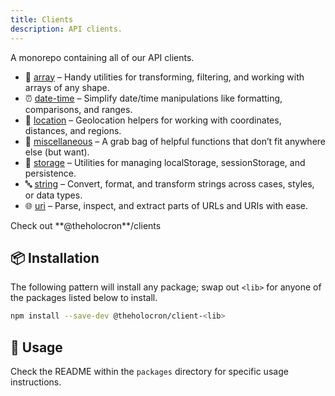 ```yaml
---
title: Clients
description: API clients.
---
```



A monorepo containing all of our API clients.

-   🧮 [array](https://github.com/theholocron/utils/blob/main/packages/array/README.md) – Handy utilities for transforming, filtering, and working with arrays of any shape.
-   ⏰ [date-time](https://github.com/theholocron/utils/blob/main/packages/date-time/README.md) – Simplify date/time manipulations like formatting, comparisons, and ranges.
-   📍 [location](https://github.com/theholocron/utils/blob/main/packages/location/README.md) – Geolocation helpers for working with coordinates, distances, and regions.
-   🧰 [miscellaneous](https://github.com/theholocron/utils/blob/main/packages/misc/README.md) – A grab bag of helpful functions that don’t fit anywhere else (but want).
-   💾 [storage](https://github.com/theholocron/utils/blob/main/packages/storage/README.md) – Utilities for managing localStorage, sessionStorage, and persistence.
-   🔤 [string](https://github.com/theholocron/utils/blob/main/packages/string/README.md) – Convert, format, and transform strings across cases, styles, or data types.
-   🌐 [uri](https://github.com/theholocron/utils/blob/main/packages/uri/README.md) – Parse, inspect, and extract parts of URLs and URIs with ease.

<LinkButton href="https://github.com/theholocron/clients" icon="github" iconPlacement="start" variant="minimal">
	Check out **@theholocron**/clients
</LinkButton>

## 📦 Installation

The following pattern will install any package; swap out `<lib>` for anyone of the packages listed below to install.

```bash
npm install --save-dev @theholocron/client-<lib>
```

## 🧪 Usage

Check the README within the `packages` directory for specific usage instructions.
